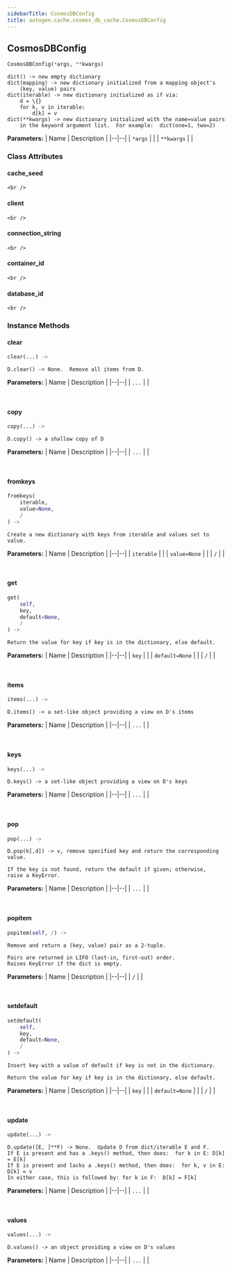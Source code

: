 ```yaml
---
sidebarTitle: CosmosDBConfig
title: autogen.cache.cosmos_db_cache.CosmosDBConfig
---
```

<h2 id="autogen.cache.cosmos_db_cache.CosmosDBConfig" class="doc doc-heading">
    <code class="doc-symbol doc-symbol-heading doc-symbol-class"></code>
    <span class="doc doc-object-name doc-class-name">CosmosDBConfig</span>
    <a href="#autogen.cache.cosmos_db_cache.CosmosDBConfig" class="headerlink" title="Permanent link"></a>
</h2>

```python
CosmosDBConfig(*args, **kwargs)
```

    dict() -> new empty dictionary
    dict(mapping) -> new dictionary initialized from a mapping object's
        (key, value) pairs
    dict(iterable) -> new dictionary initialized as if via:
        d = \{}
        for k, v in iterable:
            d[k] = v
    dict(**kwargs) -> new dictionary initialized with the name=value pairs
        in the keyword argument list.  For example:  dict(one=1, two=2)

<b>Parameters:</b>
| Name | Description |
|--|--|
| `*args` |  |
| `**kwargs` |  |

### Class Attributes

<code class="doc-symbol doc-symbol-heading doc-symbol-attribute"></code>
#### cache_seed
<a href="#autogen.cache.cosmos_db_cache.CosmosDBConfig.cache_seed" class="headerlink" title="Permanent link"></a>

    <br />

<code class="doc-symbol doc-symbol-heading doc-symbol-attribute"></code>
#### client
<a href="#autogen.cache.cosmos_db_cache.CosmosDBConfig.client" class="headerlink" title="Permanent link"></a>

    <br />

<code class="doc-symbol doc-symbol-heading doc-symbol-attribute"></code>
#### connection_string
<a href="#autogen.cache.cosmos_db_cache.CosmosDBConfig.connection_string" class="headerlink" title="Permanent link"></a>

    <br />

<code class="doc-symbol doc-symbol-heading doc-symbol-attribute"></code>
#### container_id
<a href="#autogen.cache.cosmos_db_cache.CosmosDBConfig.container_id" class="headerlink" title="Permanent link"></a>

    <br />

<code class="doc-symbol doc-symbol-heading doc-symbol-attribute"></code>
#### database_id
<a href="#autogen.cache.cosmos_db_cache.CosmosDBConfig.database_id" class="headerlink" title="Permanent link"></a>

    <br />

### Instance Methods

<code class="doc-symbol doc-symbol-heading doc-symbol-method"></code>
#### clear
<a href="#autogen.cache.cosmos_db_cache.CosmosDBConfig.clear" class="headerlink" title="Permanent link"></a>

```python
clear(...) -> 
```

    D.clear() -> None.  Remove all items from D.

<b>Parameters:</b>
| Name | Description |
|--|--|
| `...` |  |

<br />

<code class="doc-symbol doc-symbol-heading doc-symbol-method"></code>
#### copy
<a href="#autogen.cache.cosmos_db_cache.CosmosDBConfig.copy" class="headerlink" title="Permanent link"></a>

```python
copy(...) -> 
```

    D.copy() -> a shallow copy of D

<b>Parameters:</b>
| Name | Description |
|--|--|
| `...` |  |

<br />

<code class="doc-symbol doc-symbol-heading doc-symbol-method"></code>
#### fromkeys
<a href="#autogen.cache.cosmos_db_cache.CosmosDBConfig.fromkeys" class="headerlink" title="Permanent link"></a>

```python
fromkeys(
    iterable,
    value=None,
    /
) -> 
```

    Create a new dictionary with keys from iterable and values set to value.

<b>Parameters:</b>
| Name | Description |
|--|--|
| `iterable` |  |
| `value=None` |  |
| `/` |  |

<br />

<code class="doc-symbol doc-symbol-heading doc-symbol-method"></code>
#### get
<a href="#autogen.cache.cosmos_db_cache.CosmosDBConfig.get" class="headerlink" title="Permanent link"></a>

```python
get(
    self,
    key,
    default=None,
    /
) -> 
```

    Return the value for key if key is in the dictionary, else default.

<b>Parameters:</b>
| Name | Description |
|--|--|
| `key` |  |
| `default=None` |  |
| `/` |  |

<br />

<code class="doc-symbol doc-symbol-heading doc-symbol-method"></code>
#### items
<a href="#autogen.cache.cosmos_db_cache.CosmosDBConfig.items" class="headerlink" title="Permanent link"></a>

```python
items(...) -> 
```

    D.items() -> a set-like object providing a view on D's items

<b>Parameters:</b>
| Name | Description |
|--|--|
| `...` |  |

<br />

<code class="doc-symbol doc-symbol-heading doc-symbol-method"></code>
#### keys
<a href="#autogen.cache.cosmos_db_cache.CosmosDBConfig.keys" class="headerlink" title="Permanent link"></a>

```python
keys(...) -> 
```

    D.keys() -> a set-like object providing a view on D's keys

<b>Parameters:</b>
| Name | Description |
|--|--|
| `...` |  |

<br />

<code class="doc-symbol doc-symbol-heading doc-symbol-method"></code>
#### pop
<a href="#autogen.cache.cosmos_db_cache.CosmosDBConfig.pop" class="headerlink" title="Permanent link"></a>

```python
pop(...) -> 
```

    D.pop(k[,d]) -> v, remove specified key and return the corresponding value.
    
    If the key is not found, return the default if given; otherwise,
    raise a KeyError.

<b>Parameters:</b>
| Name | Description |
|--|--|
| `...` |  |

<br />

<code class="doc-symbol doc-symbol-heading doc-symbol-method"></code>
#### popitem
<a href="#autogen.cache.cosmos_db_cache.CosmosDBConfig.popitem" class="headerlink" title="Permanent link"></a>

```python
popitem(self, /) -> 
```

    Remove and return a (key, value) pair as a 2-tuple.
    
    Pairs are returned in LIFO (last-in, first-out) order.
    Raises KeyError if the dict is empty.

<b>Parameters:</b>
| Name | Description |
|--|--|
| `/` |  |

<br />

<code class="doc-symbol doc-symbol-heading doc-symbol-method"></code>
#### setdefault
<a href="#autogen.cache.cosmos_db_cache.CosmosDBConfig.setdefault" class="headerlink" title="Permanent link"></a>

```python
setdefault(
    self,
    key,
    default=None,
    /
) -> 
```

    Insert key with a value of default if key is not in the dictionary.
    
    Return the value for key if key is in the dictionary, else default.

<b>Parameters:</b>
| Name | Description |
|--|--|
| `key` |  |
| `default=None` |  |
| `/` |  |

<br />

<code class="doc-symbol doc-symbol-heading doc-symbol-method"></code>
#### update
<a href="#autogen.cache.cosmos_db_cache.CosmosDBConfig.update" class="headerlink" title="Permanent link"></a>

```python
update(...) -> 
```

    D.update([E, ]**F) -> None.  Update D from dict/iterable E and F.
    If E is present and has a .keys() method, then does:  for k in E: D[k] = E[k]
    If E is present and lacks a .keys() method, then does:  for k, v in E: D[k] = v
    In either case, this is followed by: for k in F:  D[k] = F[k]

<b>Parameters:</b>
| Name | Description |
|--|--|
| `...` |  |

<br />

<code class="doc-symbol doc-symbol-heading doc-symbol-method"></code>
#### values
<a href="#autogen.cache.cosmos_db_cache.CosmosDBConfig.values" class="headerlink" title="Permanent link"></a>

```python
values(...) -> 
```

    D.values() -> an object providing a view on D's values

<b>Parameters:</b>
| Name | Description |
|--|--|
| `...` |  |

<br />